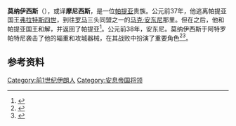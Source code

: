 '''莫纳伊西斯'''（{{lang-el|{{lang|grc|Μοναίσης}}|Monaísēs}}），或译'''摩尼西斯'''，是一位[[安息帝國|帕提亚]]贵族。公元前37年，他逃离帕提亚国王[[弗拉特斯四世|弗拉特斯四世]]，到往[[罗马共和国|罗马]]三头同盟之一的[[马克·安东尼|马克·安东尼]]那里。但在之后，他和帕提亚国王和解，并返回了帕提亚<ref>{{Cite book |title=希腊罗马英豪列传 8 |author=普鲁塔克 |author-link=普鲁塔克 |translator=席代岳 |translator-link=席代岳 |publisher=安徽人民出版社 |year=2012 |isbn=978-7-212-05321-5 |location=合肥 |pages=100}}</ref>。公元前38年，安东尼{{tsl|en|Antony's Parthian War|安东尼的帕提亚战争|进犯帕提亚}}。莫纳伊西斯于阿特罗帕特尼袭击了他的辎重和攻城器械，在其战败中扮演了重要角色<ref>{{cite encyclopedia|last1=Schottky |first1=Martin (Pretzfeld) |editor1-last=Salazar |editor1-first=Christine F. |title=Monaeses |encyclopedia=Brill’s New Pauly |date=2006-10-01 |doi=10.1163/1574-9347_bnp_e808670 |isbn=9789004122598|url=https://referenceworks.brillonline.com/entries/brill-s-new-pauly/monaeses-e808670?s.num=55&s.start=40 |language=en}}</ref><ref>{{cite book |last1=Debevoise |first1=Neilson Carel |authorlink1=Neilson Debevoise |title=A political history of Parthia |date=1938 |publisher=University of Chicago Press |pages=[[s:en:A_Political_History_of_Parthia/Chapter_6|121-130]]}}</ref>。

== 参考资料 ==
{{Reflist}}

{{伊朗人物小作品}}

[[Category:前1世纪伊朗人|Category:前1世纪伊朗人]]
[[Category:安息帝国将领|Category:安息帝国将领]]
